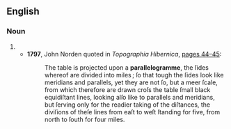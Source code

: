==English==

===Noun===
{{en-noun}}

# {{archaic form of|parallelogram|lang=en}}
#* '''1797''', John Norden quoted in ''Topographia Hibernica'', [http://books.google.com/books?id=5mEPAAAAYAAJ&hl=en&pg=PA44 pages 44–45]:
#*: The table is projected upon a '''parallelogramme''', the ſides whereof are divided into miles ; ſo that tough the ſides look like meridians and parallels, yet they are not ſo, but a meer ſcale, from which therefore are drawn croſs the table ſmall black equidiſtant lines, looking alſo like to parallels and meridians, but ſerving only for the readier taking of the diſtances, the diviſions of theſe lines from eaſt to weſt ſtanding for five, from north to ſouth for four miles.